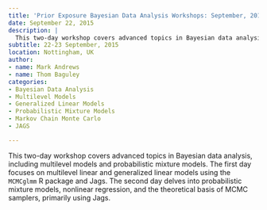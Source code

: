 ```yaml
---
title: 'Prior Exposure Bayesian Data Analysis Workshops: September, 2015'
date: September 22, 2015
description: |
  This two-day workshop covers advanced topics in Bayesian data analysis, including multilevel models and probabilistic mixture models. The first day focuses on multilevel linear and generalized linear models using the `MCMCglmm` R package and JAGS. The second day delves into probabilistic mixture models, nonlinear regression, and the theoretical basis of MCMC samplers, primarily using JAGS.
subtitle: 22-23 September, 2015
location: Nottingham, UK
author:
- name: Mark Andrews
- name: Thom Baguley
categories:
- Bayesian Data Analysis
- Multilevel Models
- Generalized Linear Models
- Probabilistic Mixture Models
- Markov Chain Monte Carlo
- JAGS

---
```


This two-day workshop covers advanced topics in Bayesian data analysis, including multilevel models and probabilistic mixture models. The first day focuses on multilevel linear and generalized linear models using the `MCMCglmm` R package and Jags. The second day delves into probabilistic mixture models, nonlinear regression, and the theoretical basis of MCMC samplers, primarily using Jags.
